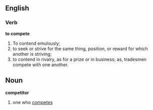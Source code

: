 ==English==
===Verb===
'''to compete'''
# To contend emulously; 
# to seek or strive for the same thing, position, or reward for which another is striving; 
# to contend in rivalry, as for a prize or in business; as, tradesmen compete with one another.

== Noun ==
'''competitor'''
# one who [[competes]]